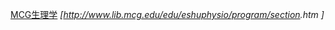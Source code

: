 [[喬治亞醫學院|MCG生理学]] ''[http://www.lib.mcg.edu/edu/eshuphysio/program/section{{{1}}}.htm {{{1}}}]''<noinclude>
[[Category:医学外部资源模板|{{PAGENAME}}]]

</noinclude>
